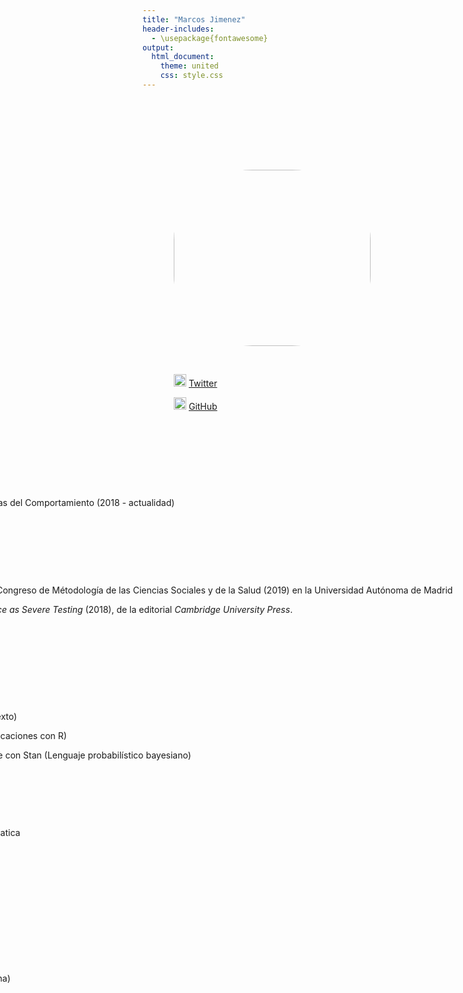 ```yaml
---
title: "Marcos Jimenez"
header-includes:
  - \usepackage{fontawesome}
output:
  html_document:
    theme: united
    css: style.css
---
```


<!-- css text -->

<style type="text/css">

.title {
  display: none;
}

.avatar{
border-radius: 40%;
width: 315px;
height: 282px;
}

#leftcolumn {
  margin: 100px 0px 0px 50px;
  width: 500px;
  float: left;
}

#rightcolumn {
  float: right;
  margin: 0px 0px 0px 0px;
  width: 1000px;
}

.main-container {
  max-width: 1800px;
  margin-top: 100px;
  margin-left: 200px;
  margin-right: 100px;
}

</style>

<!-- layout -->

<div id="leftcolumn">

<img src="Avatar/avatar.jpg" class="avatar">

<br>
    
<img src="Logos/twitter.svg" width="20" height="20"> [Twitter](https://twitter.com/skeptpsych)

<img src="Logos/github.svg" width="20" height="20"> [GitHub](https://github.com/Marcosjnez/)

<!-- <img src="Logos/linkedin.svg" width="20" height="20"> [Linkedin](https://github.com/Marcosjnez/) -->
  
</div>

<!-- layout -->

<div id="rightcolumn">

# Estudios

- Grado en Psicología (2013-2018)

- Máster en Metodología de las Ciencias del Comportamiento (2018 - actualidad)

<br>

# Contibuciones

- Miembro de la organización del XVI Congreso de Métodología de las Ciencias Sociales y de la Salud (2019) en la Universidad Autónoma de Madrid

- Ilustrador del libro *Statistical Inference as Severe Testing* (2018), de la editorial *Cambridge University Press*.

<br>

# Habilidades 

- Dominio de R

- Dominio de R Markdown (editor de texto)

- Shiny (herramienta para elaborar aplicaciones con R)

- Estadística bayesiana, principalmente con Stan (Lenguaje probabilístico bayesiano)

- LaTeX (editor de texto)

- Beamer (editor de presentaciones)

- SPSS

- Uso básico de HTML, C++ y Mathematica

- Linux

<br>
    
# Intereses

- Medición

- Psicometría

- Estadística (particularmente bayesiana)

- Inferencia causal

- Elaboración de informes

<br>

# Idiomas

- Español (nativo)

- Inglés

</div>






